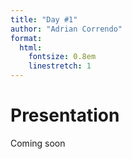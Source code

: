 ```yaml
---
title: "Day #1"
author: "Adrian Correndo"
format:
  html:
    fontsize: 0.8em
    linestretch: 1
---
```


# Presentation

Coming soon

